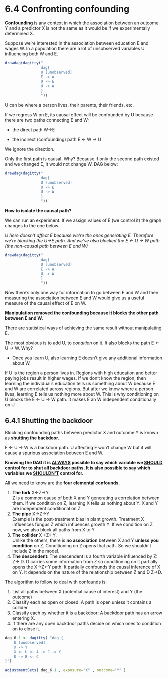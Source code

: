 # 6.4 Confronting confounding

**Confounding** is any context in which the association between an outcome Y and a predictor X is not the same as it would be if we experimentally determined X.

Suppose we're interested in the association between education E and wages W. In a population there are a lot of unsobserved variables U influencing both W and E.

```r
drawdag(dagitty("
                dag{
                U [unobserved]
                E -> W
                U -> E
                U -> W
                }
                "))
```

U can be where a person lives, their parents, their friends, etc.

If we regress W on E, its causal effect will be confounded by U because there are two paths connecting E and W:

-   the direct path W-\>E

-   the indirect (confounding) path E \<- W -\> U

We ignore the direction.

Only the first path is causal. Why? Because if only the second path existed and we changed E, it would not change W. DAG below:

```r
drawdag(dagitty("
                dag{
                U [unobserved]
                U -> E
                U -> W
                }
                "))
```

**How to isolate the causal path?**

We can run an experiment. If we assign values of E (we control it) the graph changes to the one below.

*U here doesn't affect E because we're the ones generating E. Therefore we're blocking the U-\>E path. And we've also blocked the E \<- U -\> W path (the non-causal path between E and W)*

```r
drawdag(dagitty("
                dag{
                U [unobserved]
                E -> W
                U -> W
                }
                "))
```

Now there's only one way for information to go between E and W and then measuring the association between E and W would give us a useful measure of the causal effect of E on W.

**Manipulation removed the confounding because it blocks the other path between E and W.**

There are statistical ways of achieving the same result without manipulating E.

The most obvious is to add U, to *condition* on it. It also blocks the path E \<- U -\> W. Why?

-   Once you learn U, also learning E doesn't give any additional information about W.

If U is the region a person lives in. Regions with high education and better paying jobs result in higher wages. If we don't know the region, then learning the individual's education tells us something about W because E and W are correlated across regions. But after we know where a person lives, learning E tells us nothing more about W. This is why conditioning on U blocks the E \<- U -\> W path. It makes E an W independent conditionally on U

## 6.4.1 Shutting the backdoor

Blocking confounding paths between predictor X and outcome Y is known as **shutting the backdoor.**

E \<- U -\> W is a backdoor path. U affecting E won't change W but it will cause a spurious association between E and W.

**Knowing the DAG it is [ALWAYS]{.underline} possible to say which variable we [SHOULD]{.underline} control for to shut all backdoor paths. It is also possible to say which variables we [SHOULDN'T]{.underline} control for.**

All we need to know are the **four elemental confounds.**

1.  **The fork** X\<-Z-\>Y.\
    Z is a common cause of both X and Y generating a correlation between them. If we condition on Z, learning X tells us nothing about Y. X and Y are independent conditional on Z
2.  **The pipe** X-\>Z-\>Y\
    Example is the post-treatment bias in plant growth. Treatment X influences fungus Z which influences growth Y. If we condition on Z now, we also block all paths from X to Y
3.  **The collider** X-\>Z\<-Y.\
    Unlike the others, there is **no association** between X and Y **unless** **you condition** on Z. Conditioning on Z opens that path. So we shouldn't include Z in the model.
4.  **The descendent**: The descendent is a fourth variable influenced by Z: Z-\> D. D carries some information from Z so conditioning on it partially opens the X-\>Z\<-Y path. It partially confounds the causal inference of X on Y. It depends on the nature of the relationship between Z and D Z-\>D.

The algorithm to follow to deal with confounds is:

1.  List all paths between X (potential cause of interest) and Y (the outcome)
2.  Classify each as open or closed: A path is open unless it contains a collider
3.  Classify each by whether it is a backdoor: A backdoor path has an arrow entering X.
4.  If there are any open backdoor paths decide on which ones to condition on to close it.

```r
dag_6.1 <- dagitty( "dag {
    U [unobserved]
    X -> Y
    X <- U <- A -> C -> Y
    U -> B <- C
}")

adjustmentSets( dag_6.1 , exposure="X" , outcome="Y" )
```
